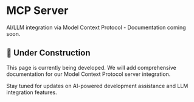 
# MCP Server

AI/LLM integration via Model Context Protocol - Documentation coming soon.

## 🚧 Under Construction

This page is currently being developed. We will add comprehensive documentation for our Model Context Protocol server integration.

Stay tuned for updates on AI-powered development assistance and LLM integration features. 